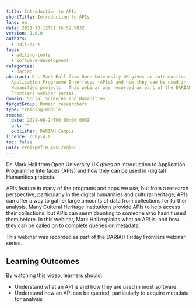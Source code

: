 ```yaml
---
title: Introduction to APIs
shortTitle: Introduction to APIs
lang: en
date: 2021-10-12T11:16:52.983Z
version: 1.0.0
authors:
  - hall-mark
tags:
  - editing-tools
  - software-development
categories:
  - dariah
abstract: Dr. Mark Hall from Open University UK gives an introduction to
  Application Programme Interfaces (APIs) and how they can be used in (digital)
  Humanities projects.  This webinar was recorded as part of the DARIAH Friday
  Frontiers webinar series.
domain: Social Sciences and Humanities
targetGroup: Domain researchers
type: training-module
remote:
  date: 2021-09-24T00:00:00.000Z
  url: ""
  publisher: DARIAH Campus
licence: ccby-4.0
toc: false
uuid: crdiXpmfT0_AkSLZcql6C
---
```

Dr. Mark Hall from Open University UK gives an introduction to Application Programme Interfaces (APIs) and how they can be used in (digital) Humanities projects.  

APIs feature in many of the programs and apps we use, but from a research perspective, particularly in the digital humanities and cultural heritage, APIs can offer a way to gather large amounts of data from collections for further analysis.  Many Cultural Heritage institutions provide APIs to help access their collections. but APIs can seem daunting to someone who hasn't used them before.  In this webinar, Mark Hall explains what an API is, and how they can be called on to complete queries on metadata.

This webinar was recorded as part of the DARIAH Friday Frontiers webinar series.

## Learning Outcomes

By watching this video, learners should:

- Understand what an API is and how they are used in most software
- Understand how an API can be queried, particularly to acquire metadata for analysis

<VideoCard provider="youtube" id="ifTYfDF6pUI" title="Introduction to APIs" subtitle="Click here to view" image="images/intro-to-apis-image.png" />